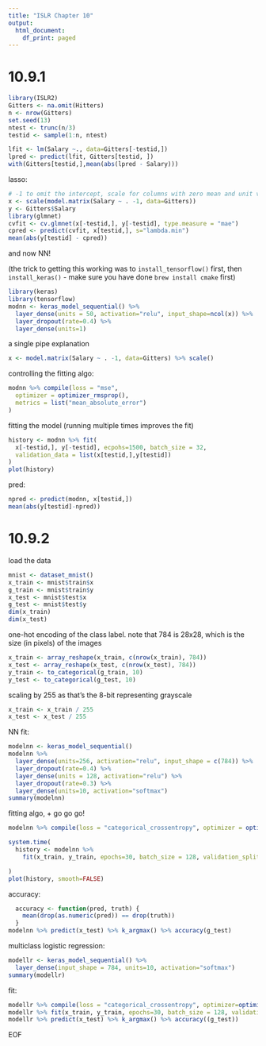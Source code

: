 ```yaml
---
title: "ISLR Chapter 10"
output:
  html_document:
    df_print: paged
---
```


# 10.9.1

```r
library(ISLR2)
Gitters <- na.omit(Hitters)
n <- nrow(Gitters)
set.seed(13)
ntest <- trunc(n/3)
testid <- sample(1:n, ntest)

lfit <- lm(Salary ~., data=Gitters[-testid,])
lpred <- predict(lfit, Gitters[testid, ])
with(Gitters[testid,],mean(abs(lpred - Salary)))
```

lasso:
```r
# -1 to omit the intercept, scale for columns with zero mean and unit variance
x <- scale(model.matrix(Salary ~ . -1, data=Gitters))
y <- Gitters$Salary
library(glmnet)
cvfit <- cv.glmnet(x[-testid,], y[-testid], type.measure = "mae")
cpred <- predict(cvfit, x[testid,], s="lambda.min")
mean(abs(y[testid] - cpred))
```

and now NN!

(the trick to getting this working was to `install_tensorflow()` first, then `install_keras()` - make sure you have done `brew install cmake` first)
```r
library(keras)
library(tensorflow)
modnn <- keras_model_sequential() %>%
  layer_dense(units = 50, activation="relu", input_shape=ncol(x)) %>%
  layer_dropout(rate=0.4) %>%
  layer_dense(units=1)
```

a single pipe explanation
```r
x <- model.matrix(Salary ~ . -1, data=Gitters) %>% scale()
```

controlling the fitting algo:
```r
modnn %>% compile(loss = "mse",
  optimizer = optimizer_rmsprop(),
  metrics = list("mean_absolute_error")
)
```

fitting the model (running multiple times improves the fit)
```r
history <- modnn %>% fit(
  x[-testid,], y[-testid], ecpohs=1500, batch_size = 32,
  validation_data = list(x[testid,],y[testid])
)
plot(history)
```

pred:
```r
npred <- predict(modnn, x[testid,])
mean(abs(y[testid]-npred))
```

# 10.9.2

load the data
```r
mnist <- dataset_mnist()
x_train <- mnist$train$x
g_train <- mnist$train$y
x_test <- mnist$test$x
g_test <- mnist$test$y
dim(x_train)
dim(x_test)
```

one-hot encoding of the class label. note that 784 is 28x28, which is the size (in pixels) of the images
```r
x_train <- array_reshape(x_train, c(nrow(x_train), 784))
x_test <- array_reshape(x_test, c(nrow(x_test), 784))
y_train <- to_categorical(g_train, 10)
y_test <- to_categorical(g_test, 10)
```

scaling by 255 as that's the 8-bit representing grayscale
```r
x_train <- x_train / 255
x_test <- x_test / 255
```

NN fit:
```r
modelnn <- keras_model_sequential()
modelnn %>%
  layer_dense(units=256, activation="relu", input_shape = c(784)) %>%
  layer_dropout(rate=0.4) %>%
  layer_dense(units = 128, activation="relu") %>%
  layer_dropout(rate=0.3) %>%
  layer_dense(units=10, activation="softmax")
summary(modelnn)
```
fitting algo, + go go go!
```r
modelnn %>% compile(loss = "categorical_crossentropy", optimizer = optimizer_rmsprop(), metrics=c("accuracy"))

system.time(
  history <- modelnn %>%
    fit(x_train, y_train, epochs=30, batch_size = 128, validation_split = 0.2)

)
plot(history, smooth=FALSE)
```

accuracy:
```r
  accuracy <- function(pred, truth) {
    mean(drop(as.numeric(pred)) == drop(truth))
  }
modelnn %>% predict(x_test) %>% k_argmax() %>% accuracy(g_test)
```

multiclass logistic regression:
```r
modellr <- keras_model_sequential() %>%
  layer_dense(input_shape = 784, units=10, activation="softmax")
summary(modellr)
```
fit:
```r
modellr %>% compile(loss = "categorical_crossentropy", optimizer=optimizer_rmsprop(), metrics=c("accuracy"))
modellr %>% fit(x_train, y_train, epochs=30, batch_size = 128, validation_split = 0.2)
modellr %>% predict(x_test) %>% k_argmax() %>% accuracy((g_test))
```
EOF